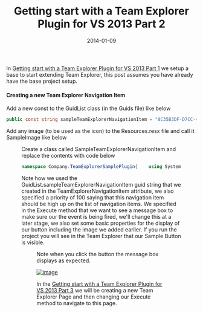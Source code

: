 ﻿---
title: 'Getting start with a Team Explorer Plugin for VS 2013 Part 2'
date: 2014-01-09
tags: ['Visual Studio', 'Visual Studio Plugin', 'Getting Started', 'Plugins', 'Team Explorer']
draft: false
summary: 'In Getting start with a Team Explorer Plugin for VS 2013 Part 1 we setup a base to start extending Team Explorer, this post assumes you have already have the base project setup. Creating a new Team Explorer Navigation Item Add a new const to the GuidList class (in the Guids file) like below'
---


In [Getting start with a Team Explorer Plugin for VS 2013 Part 1](https://gordonbeeming.com/blog/post/getting-start-with-a-team-explorer-plugin-for-vs-2013) we setup a base to start extending Team Explorer, this post assumes you have already have the base project setup. 

#### Creating a new Team Explorer Navigation Item
 
Add a new const to the GuidList class (in the Guids file) like below
 
```csharp
public const string sampleTeamExplorerNavigationItem = "8C35B3DF-D7CC-45BC-B958-BFAE3E157A21";
```

Add any image (to be used as the icon) to the Resources.resx file and call it SampleImage like below

<Figure key="/images/8df027ae3c3345d09aa68cbb09a363ad.png" src="/images/8df027ae3c3345d09aa68cbb09a363ad.png" alt="image" width="0" height="0" caption="FILL THIS IN" />

Create a class called SampleTeamExplorerNavigationItem and replace the contents with code below

```csharp
namespace Company.TeamExplorerSamplePlugin{    using System;    using System.ComponentModel;    using System.ComponentModel.Composition;    using System.Drawing;    using System.Windows.Forms;    using Microsoft.TeamFoundation.Controls;    using Microsoft.VisualStudio.Shell;    [TeamExplorerNavigationItem(GuidList.sampleTeamExplorerNavigationItem, 100)]    public class SampleTeamExplorerNavigationItem : ITeamExplorerNavigationItem    {        private Image image = Resources.SampleImage;        private bool isVisible = true;        private string text = "Sample Button";        [ImportingConstructor]        public SampleTeamExplorerNavigationItem([Import(typeof(SVsServiceProvider))] IServiceProvider serviceProvider)        {            this.serviceProvider = serviceProvider;        }        private IServiceProvider serviceProvider { get; set; }        public Image Image        {            get            {                return this.image;            }            set            {                this.image = value;                this.FirePropertyChanged("Image");            }        }        public bool IsVisible        {            get            {                return this.isVisible;            }            set            {                this.isVisible = value;                this.FirePropertyChanged("IsVisible");            }        }        public string Text        {            get            {                return this.text;            }            set            {                this.text = value;                this.FirePropertyChanged("Text");            }        }        public void Execute()        {            MessageBox.Show("Execute Called");        }        public void Invalidate()        {        }        public void Dispose()        {        }        public event PropertyChangedEventHandler PropertyChanged;        private void FirePropertyChanged(string propertyName)        {            if (this.PropertyChanged != null)            {                this.PropertyChanged(this, new PropertyChangedEventArgs(propertyName));            }        }        public T GetService<T>()        {            if (this.serviceProvider != null)            {                return (T)this.serviceProvider.GetService(typeof(T));            }            return default (T);        }    }}
```

Note how we used the GuidList.sampleTeamExplorerNavigationItem guid string that we created in the TeamExplorerNavigationItem attribute, we also specified a priority of 100 saying that this navigation item should be high up on the list of navigation items. We specified in the Execute method that we want to see a message box to make sure our the event is being fired, we'll change this at a later stage, we also set some basic properties for the display of our button including the image we added earlier. If you run the project you will see in the Team Explorer that our Sample Button is visible.

<Figure key="/images/8b69a41fd93e4557a98402b30404d00b.png" src="/images/8b69a41fd93e4557a98402b30404d00b.png" alt="image" width="0" height="0" caption="FILL THIS IN" />

Note when you click the button the message box displays as expected.

[![image](https://gordonbeeming.com/blog/binaries/stream/image-png/image/1000/0/b403fa69bd447f41fe85be84c12a3cdc47c63337/6a9d8501-3a1f-4e41-a2f6-f57876c9cf6c.png "image")](https://gordonbeeming.com/blog/binaries/stream/image-png/image/1000/0/754671c94ec3dcb058dc85bc96ce822327ccff95/91cc2a20-df23-4358-b80b-927a60d556e7.png)

In the [Getting start with a Team Explorer Plugin for VS 2013 Part 3](https://gordonbeeming.com/blog/post/getting-start-with-a-team-explorer-plugin-for-vs-2013-part-3) we will be creating a new Team Explorer Page and then changing our Execute method to navigate to this page.

